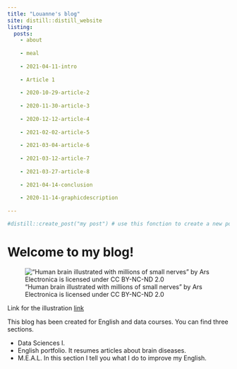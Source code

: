 ```yaml
---
title: "Louanne's blog"
site: distill::distill_website
listing: 
  posts:
    - about
    
    - meal
    
    - 2021-04-11-intro
    
    - Article 1
    
    - 2020-10-29-article-2 
    
    - 2020-11-30-article-3
    
    - 2020-12-12-article-4
    
    - 2021-02-02-article-5
    
    - 2021-03-04-article-6
    
    - 2021-03-12-article-7
    
    - 2021-03-27-article-8
    
    - 2021-04-14-conclusion
    
    - 2020-11-14-graphicdescription
    
---
```


```r
#distill::create_post("my post") # use this fonction to create a new post
```

# Welcome to my blog!

!["Human brain illustrated with millions of small nerves" by Ars Electronica is licensed under CC BY-NC-ND 2.0](images/cerveau.jpg) 

Link for the illustration [link](https://search.creativecommons.org/photos/6980f97b-53a0-43ee-9552-3dafda431130)

This blog has been created for English and data courses. You can find three sections.

-	Data Sciences I. 
-	English portfolio. It resumes articles about brain diseases. 
-	M.E.A.L. In this section I tell you what I do to improve my English. 

